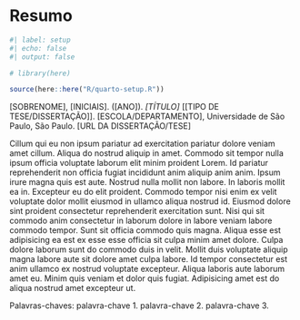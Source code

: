 <!-- %:::% .common h1 begin %:::% -->
# Resumo {.unnumbered}
<!-- %:::% .common h1 end %:::% -->

```r
#| label: setup
#| echo: false
#| output: false

# library(here)

source(here::here("R/quarto-setup.R"))
```

<!-- %:::% foreign-abstract body begin %:::% -->
[SOBRENOME], [INICIAIS]. ([ANO]). _[TÍTULO]_ [[TIPO DE TESE/DISSERTAÇÃO]]. [ESCOLA/DEPARTAMENTO], Universidade de São Paulo, São Paulo. [URL DA DISSERTAÇÃO/TESE]

Cillum qui eu non ipsum pariatur ad exercitation pariatur dolore veniam amet cillum. Aliqua do nostrud aliquip in amet. Commodo sit tempor nulla ipsum officia voluptate laborum elit minim proident Lorem. Id pariatur reprehenderit non officia fugiat incididunt anim aliquip anim anim. Ipsum irure magna quis est aute. Nostrud nulla mollit non labore. In laboris mollit ea in. Excepteur eu do elit proident. Commodo tempor nisi enim ex velit voluptate dolor mollit eiusmod in ullamco aliqua nostrud id. Eiusmod dolore sint proident consectetur reprehenderit exercitation sunt. Nisi qui sit commodo anim consectetur in laborum dolore in labore veniam labore commodo tempor. Sunt sit officia commodo quis magna. Aliqua esse est adipisicing ea est ex esse esse officia sit culpa minim amet dolore. Culpa dolore laborum sunt do commodo duis in velit. Mollit duis voluptate aliquip magna labore aute sit dolore amet culpa labore. Id tempor consectetur est anim ullamco ex nostrud voluptate excepteur. Aliqua laboris aute laborum amet eu. Minim quis veniam et dolor quis fugiat. Adipisicing amet est do aliqua nostrud amet excepteur ut.

Palavras-chaves: palavra-chave 1. palavra-chave 2. palavra-chave 3.
<!-- %:::% foreign-abstract body end %:::% -->
